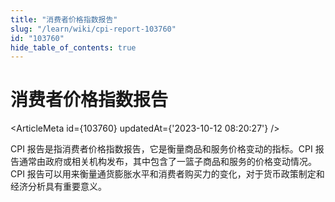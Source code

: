 ```yaml
---
title: "消费者价格指数报告"
slug: "/learn/wiki/cpi-report-103760"
id: "103760"
hide_table_of_contents: true
---
```



# 消费者价格指数报告

<ArticleMeta id={103760} updatedAt={'2023-10-12 08:20:27'} />
<div className='border-solid border-b border-t-0 my-4 border-[var(--ifm-color-gray-300)]' />

CPI 报告是指消费者价格指数报告，它是衡量商品和服务价格变动的指标。CPI 报告通常由政府或相关机构发布，其中包含了一篮子商品和服务的价格变动情况。CPI 报告可以用来衡量通货膨胀水平和消费者购买力的变化，对于货币政策制定和经济分析具有重要意义。
